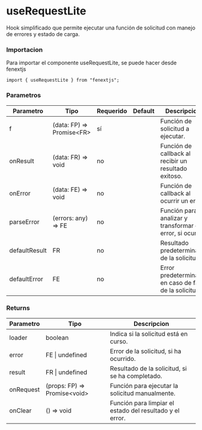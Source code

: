 # useRequestLite

Hook simplificado que permite ejecutar una función de solicitud con manejo de errores y estado de carga.

### Importacion

Para importar el componente useRequestLite, se puede hacer desde fenextjs

```tsx copy
import { useRequestLite } from "fenextjs";
```

### Parametros

| Parametro     | Tipo                         | Requerido | Default | Descripcion                                              |
| ------------- | ---------------------------- | --------- | ------- | -------------------------------------------------------- |
| f             | (data: FP) =\> Promise\<FR\> | sí        |         | Función de solicitud a ejecutar.                         |
| onResult      | (data: FR) =\> void          | no        |         | Función de callback al recibir un resultado exitoso.     |
| onError       | (data: FE) =\> void          | no        |         | Función de callback al ocurrir un error.                 |
| parseError    | (errors: any) =\> FE         | no        |         | Función para analizar y transformar el error, si ocurre. |
| defaultResult | FR                           | no        |         | Resultado predeterminado de la solicitud.                |
| defaultError  | FE                           | no        |         | Error predeterminado en caso de fallo de la solicitud.   |

### Returns

| Parametro | Tipo                            | Descripcion                                              |
| --------- | ------------------------------- | -------------------------------------------------------- |
| loader    | boolean                         | Indica si la solicitud está en curso.                    |
| error     | FE \| undefined                 | Error de la solicitud, si ha ocurrido.                   |
| result    | FR \| undefined                 | Resultado de la solicitud, si se ha completado.          |
| onRequest | (props: FP) =\> Promise\<void\> | Función para ejecutar la solicitud manualmente.          |
| onClear   | () =\> void                     | Función para limpiar el estado del resultado y el error. |
